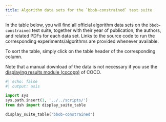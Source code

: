 ```yaml
---
title: Algorithm data sets for the `bbob-constrained` test suite
---
```


In the table below, you will find all official algorithm data sets on the `bbob-constrained` test suite, 
together with their year of publication, the authors, and related PDFs for each data set. Links to the 
source code to run the corresponding experiments/algorithms are provided whenever available.

To sort the table, simply click on the table header of the corresponding column.

Note that a manual download of the data is not necessary if you use the
[displaying results module (cocopp)](../getting-started/index.qmd#displaying-coco-results-postprocess-getting-started) 
of COCO.


```python
#| echo: false
#| output: asis

import sys
sys.path.insert(1, '../../scripts/')
from dsh import display_suite_table

display_suite_table("bbob-constrained")
```

<script type="text/javascript" src="/assets/js/sort-table.js"></script>
<link rel="stylesheet" href="/assets/css/data-table.css"/>
